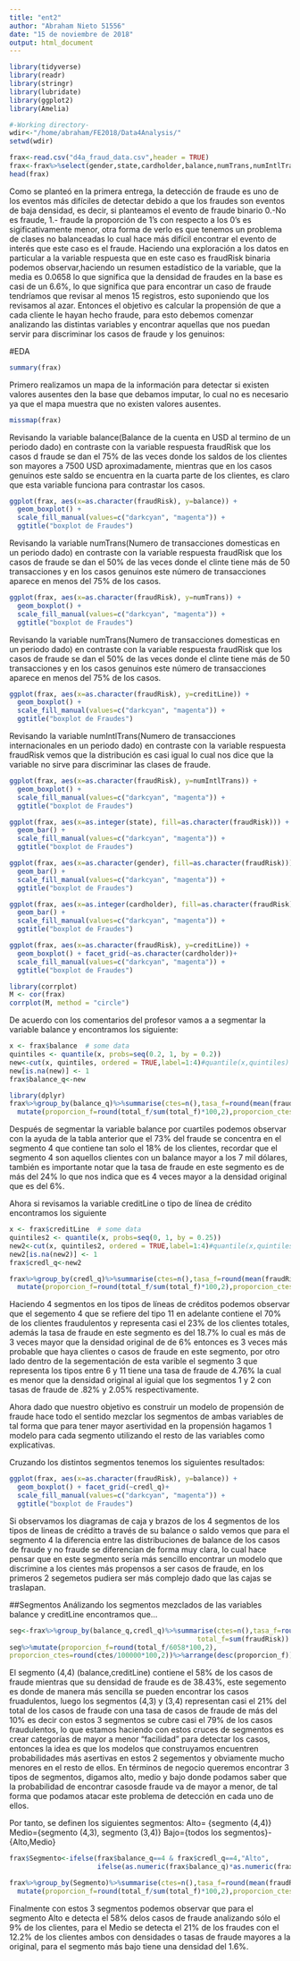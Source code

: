 ```yaml
---
title: "ent2"
author: "Abraham Nieto 51556"
date: "15 de noviembre de 2018"
output: html_document
---
```


```r
library(tidyverse)
library(readr)
library(stringr)
library(lubridate)
library(ggplot2)
library(Amelia)
```

```r
#-Working directory-
wdir<-"/home/abraham/FE2018/Data4Analysis/"
setwd(wdir)
```


```r

frax<-read.csv("d4a_fraud_data.csv",header = TRUE)
frax<-frax%>%select(gender,state,cardholder,balance,numTrans,numIntlTrans,creditLine,fraudRisk)
head(frax)

```


Como se planteó en la primera entrega, la detección de fraude es uno de los eventos más difíciles de detectar debido a que los fraudes son eventos de baja densidad, es decir, si planteamos el evento de fraude binario 0.-No es fraude, 1.- fraude la proporción de 1's con respecto a los 0's es sigificativamente menor, otra forma de verlo es que tenemos un problema de clases no balanceadas lo cual hace más difícil encontrar el evento de interés que este caso es el fraude.
Haciendo una exploración a los datos en particular a la variable respuesta que en este caso es fraudRisk binaria podemos observar,haciendo un resumen estadístico de la variable, que la media es 0.0658 lo que significa que la densidad de fraudes en la base es casi de un 6.6%, lo que significa que para encontrar un caso de fraude tendríamos que revisar al menos 15 registros, esto suponiendo que los revisamos al azar.
Entonces el objetivo es calcular la propensión de que a cada cliente le hayan hecho fraude, para esto debemos comenzar analizando las distintas variables y encontrar aquellas que nos puedan  servir para discriminar los casos de fraude y los genuinos:

#EDA

```r
summary(frax)

```



Primero realizamos un mapa de la información para detectar si existen valores ausentes den la base que debamos imputar, lo cual no es necesario ya que el mapa muestra que no existen valores ausentes.
```r
missmap(frax)
```
Revisando la variable balance(Balance de la cuenta en USD al termino de un periodo dado) en contraste con la variable respuesta fraudRisk que los casos d fraude se dan el 75% de las veces donde los saldos de los clientes son mayores a 7500 USD aproximadamente, mientras que en los casos genuinos este saldo se encuentra en la cuarta parte de los clientes, es claro que esta variable funciona para contrastar los casos.

```r
ggplot(frax, aes(x=as.character(fraudRisk), y=balance)) +
  geom_boxplot() +
  scale_fill_manual(values=c("darkcyan", "magenta")) +
  ggtitle("boxplot de Fraudes")
```
Revisando la variable numTrans(Numero de transacciones domesticas en un periodo dado) en contraste con la variable respuesta fraudRisk que los casos de fraude se dan el 50% de las veces donde el clinte tiene más de 50 transacciones y en los casos genuinos este número de transacciones aparece en menos del 75% de los casos.

```r
ggplot(frax, aes(x=as.character(fraudRisk), y=numTrans)) +
  geom_boxplot() +
  scale_fill_manual(values=c("darkcyan", "magenta")) +
  ggtitle("boxplot de Fraudes")
```
Revisando la variable numTrans(Numero de transacciones domesticas en un periodo dado) en contraste con la variable respuesta fraudRisk que los casos de fraude se dan el 50% de las veces donde el clinte tiene más de 50 transacciones y en los casos genuinos este número de transacciones aparece en menos del 75% de los casos.

```r
ggplot(frax, aes(x=as.character(fraudRisk), y=creditLine)) +
  geom_boxplot() +
  scale_fill_manual(values=c("darkcyan", "magenta")) +
  ggtitle("boxplot de Fraudes")
```

Revisando la variable numIntlTrans(Numero de transacciones internacionales en un periodo dado) en contraste con la variable respuesta fraudRisk vemos que la distribución es casi igual lo cual nos dice que la variable no sirve para discriminar las clases de fraude.

```r
ggplot(frax, aes(x=as.character(fraudRisk), y=numIntlTrans)) +
  geom_boxplot() +
  scale_fill_manual(values=c("darkcyan", "magenta")) +
  ggtitle("boxplot de Fraudes")
```


```r
ggplot(frax, aes(x=as.integer(state), fill=as.character(fraudRisk))) +
  geom_bar() +
  scale_fill_manual(values=c("darkcyan", "magenta")) +
  ggtitle("boxplot de Fraudes")
```

```r
ggplot(frax, aes(x=as.character(gender), fill=as.character(fraudRisk))) +
  geom_bar() +
  scale_fill_manual(values=c("darkcyan", "magenta")) +
  ggtitle("boxplot de Fraudes")
```


```r
ggplot(frax, aes(x=as.integer(cardholder), fill=as.character(fraudRisk))) +
  geom_bar() +
  scale_fill_manual(values=c("darkcyan", "magenta")) +
  ggtitle("boxplot de Fraudes")
```

```r
ggplot(frax, aes(x=as.character(fraudRisk), y=creditLine)) +
  geom_boxplot() + facet_grid(~as.character(cardholder))+
  scale_fill_manual(values=c("darkcyan", "magenta")) +
  ggtitle("boxplot de Fraudes")
```

```r
library(corrplot)
M <- cor(frax)
corrplot(M, method = "circle")
```


De acuerdo con los comentarios del profesor vamos a a segmentar la variable balance y encontramos los siguiente:
```r
x <- frax$balance  # some data
quintiles <- quantile(x, probs=seq(0.2, 1, by = 0.2))
new<-cut(x, quintiles, ordered = TRUE,label=1:4)#quantile(x,quintiles)
new[is.na(new)] <- 1
frax$balance_q<-new
```

```r
library(dplyr)
frax%>%group_by(balance_q)%>%summarise(ctes=n(),tasa_f=round(mean(fraudRisk)*100,2),total_f=sum(fraudRisk))%>%
  mutate(proporcion_f=round(total_f/sum(total_f)*100,2),proporcion_ctes=round(ctes/sum(ctes)*100,2))


```
Después de segmentar la variable balance por cuartiles podemos observar con la ayuda de la tabla anterior que el 73% del fraude se concentra en el segmento 4 que contiene tan solo el 18% de los clientes, recordar que el segmento 4 son aquellos clientes con un balance mayor a los 7 mil dólares, también es importante notar que la tasa de fraude en este segmento es de más del 24% lo que nos indica que es 4 veces mayor a la densidad original que es del 6%.

Ahora si revisamos la variable creditLine o tipo de línea de crédito encontramos los siguiente
```r
x <- frax$creditLine  # some data
quintiles2 <- quantile(x, probs=seq(0, 1, by = 0.25))
new2<-cut(x, quintiles2, ordered = TRUE,label=1:4)#quantile(x,quintiles)
new2[is.na(new2)] <- 1
frax$credl_q<-new2
```

```r
frax%>%group_by(credl_q)%>%summarise(ctes=n(),tasa_f=round(mean(fraudRisk)*100,2),total_f=sum(fraudRisk))%>%
  mutate(proporcion_f=round(total_f/sum(total_f)*100,2),proporcion_ctes=round(ctes/sum(ctes)*100,2))

```

Haciendo 4 segmentos en los tipos de líneas de créditos podemos observar que el segemento 4 que se refiere del tipo 11 en adelante contiene el 70% de los clientes fraudulentos y representa casi el 23% de los clientes totales, además la tasa de fraude en este segmento es del 18.7% lo cual es más de 3 veces mayor que la densidad original de de 6% entonces es 3 veces más probable que haya clientes o casos de fraude en este segmento, por otro lado dentro de la segementación de esta varible el segmento 3 que representa los tipos entre 6 y 11  tiene una tasa de fraude de 4.76% la cual es menor que la densidad original al iguial que los segmentos 1 y 2 con tasas de fraude de .82% y 2.05% respectivamente.

Ahora dado que nuestro objetivo es construir un modelo de propensión de fraude hace todo el sentido mezclar los segmentos de ambas variables de tal forma que para tener mayor asertividad en la propensión hagamos 1 modelo para cada segmento utilizando el resto de las variables como explicativas.

Cruzando los distintos segmentos tenemos los siguientes resultados:
```r
ggplot(frax, aes(x=as.character(fraudRisk), y=balance)) +
  geom_boxplot() + facet_grid(~credl_q)+
  scale_fill_manual(values=c("darkcyan", "magenta")) +
  ggtitle("boxplot de Fraudes")
```

Si observamos los diagramas de caja y brazos de los 4 segmentos de los tipos de lineas de créditto a través de su balance o saldo vemos que para el segmento 4 la diferencia entre las distribuciones de balance de los casos de fraude y no fraude se diferencian de forma muy clara, lo cual hace pensar que en este segmento sería más sencillo encontrar un modelo que discrimine a los cientes más propensos a ser casos de fraude, en los primeros 2 segemetos pudiera ser más complejo dado que las cajas se traslapan.

##Segmentos
Análizando los segmentos mezclados de las variables balance y creditLine encontramos que...

```r
seg<-frax%>%group_by(balance_q,credl_q)%>%summarise(ctes=n(),tasa_f=round(mean(fraudRisk)*100,2),
                                               total_f=sum(fraudRisk))
seg%>%mutate(proporcion_f=round(total_f/6058*100,2),
proporcion_ctes=round(ctes/100000*100,2))%>%arrange(desc(proporcion_f))

```

El segmento (4,4) (balance,creditLine) contiene el 58% de los casos de fraude mientras que su densidad de fraude es de 38.43%, este segemento es donde de manera más sencilla se pueden encontrar los casos fruadulentos, luego los segmentos (4,3) y (3,4) representan casi el 21% del total de los casos de fraude con una tasa de casos de fraude de más del 10% es decir con estos 3 segmentos se cubre casi el 79% de los casos fraudulentos, lo que estamos haciendo con estos cruces de segmentos es crear categorías de mayor a menor "facilidad" para detectar los casos, entonces la idea es que los modelos que construyamos encuentren probabilidades más asertivas en estos 2 segementos y obviamente mucho menores en el resto de ellos.
En términos de negocio queremos encontrar  3 tipos de segmentos, digamos alto, medio y bajo donde podamos saber que la probabilidad de encontrar casosde fraude va de mayor a menor, de tal forma que podamos atacar este problema de detección en cada uno de ellos.

Por tanto, se definen los siguientes segmentos:
Alto= {segmento (4,4)}
Medio={segmento (4,3), segmento (3,4)}
Bajo={todos los segmentos}-{Alto,Medio}

```r
frax$Segmento<-ifelse(frax$balance_q==4 & frax$credl_q==4,"Alto",
                      ifelse(as.numeric(frax$balance_q)*as.numeric(frax$credl_q)==12,"Medio","Bajo"))
```

```r
frax%>%group_by(Segmento)%>%summarise(ctes=n(),tasa_f=round(mean(fraudRisk)*100,2),total_f=sum(fraudRisk))%>%
  mutate(proporcion_f=round(total_f/sum(total_f)*100,2),proporcion_ctes=round(ctes/sum(ctes)*100,2))
```
Finalmente con estos 3 segmentos podemos observar que para el segmento Alto e detecta el 58% delos casos de fraude analizando sólo el 9% de los clientes, para el Medio se detecta el 21% de los fraudes con el 12.2% de los clientes ambos con densidades o tasas de fraude mayores a la original, para el segmento más bajo tiene una densidad del 1.6%.



